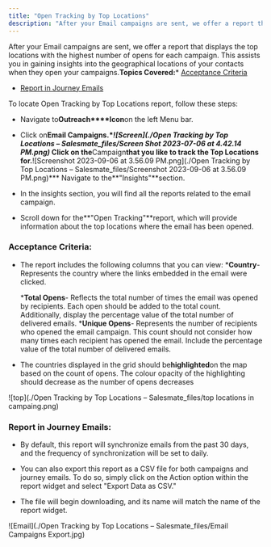 ```yaml
---
title: "Open Tracking by Top Locations"
description: "After your Email campaigns are sent, we offer a report that displays the top locations with the highest number of opens for each campaign. This assist..."
---
```


After your Email campaigns are sent, we offer a report that displays the top locations with the highest number of opens for each campaign. This assists you in gaining insights into the geographical locations of your contacts when they open your campaigns.**Topics Covered:***   [Acceptance Criteria](https://support.salesmate.io/hc/en-us/articles/20016587402777-Open-Tracking-by-Top-Locations#h_01H4JQZNZY4BGV0CYQHHWJTXNV)

*   [Report in Journey Emails](https://support.salesmate.io/hc/en-us/articles/20016587402777-Open-Tracking-by-Top-Locations#h_01H4JR077D9979SASJAQX9XT1A)

To locate Open Tracking by Top Locations report, follow these steps:


*   Navigate to**Outreach****Icon**on the left Menu bar.

*   Click on**Email Campaigns.****![Screen](./Open Tracking by Top Locations – Salesmate_files/Screen Shot 2023-07-06 at 4.42.14 PM.png)***   Click on the**Campaign**that you like to track the Top Locations for.**![Screenshot 2023-09-06 at 3.56.09 PM.png](./Open Tracking by Top Locations – Salesmate_files/Screenshot 2023-09-06 at 3.56.09 PM.png)***   Navigate to the**"Insights"**section.

*   In the insights section, you will find all the reports related to the email campaign.

*   Scroll down for the**"Open Tracking"**report, which will provide information about the top locations where the email has been opened.


### Acceptance Criteria:


*   The report includes the following columns that you can view:
    ***Country**- Represents the country where the links embedded in the email were clicked.

    ***Total Opens**- Reflects the total number of times the email was opened by recipients. Each open should be added to the total count. Additionally, display the percentage value of the total number of delivered emails.
    ***Unique Opens**- Represents the number of recipients who opened the email campaign. This count should not consider how many times each recipient has opened the email. Include the percentage value of the total number of delivered emails.

*   The countries displayed in the grid should be**highlighted**on the map based on the count of opens. The colour opacity of the highlighting should decrease as the number of opens decreases

![top](./Open Tracking by Top Locations – Salesmate_files/top locations in campaing.png)


### Report in Journey Emails:


*   By default, this report will synchronize emails from the past 30 days, and the frequency of synchronization will be set to daily.

*   You can also export this report as a CSV file for both campaigns and journey emails. To do so, simply click on the Action option within the report widget and select "Export Data as CSV."

*   The file will begin downloading, and its name will match the name of the report widget.

![Email](./Open Tracking by Top Locations – Salesmate_files/Email Campaigns Export.jpg)
